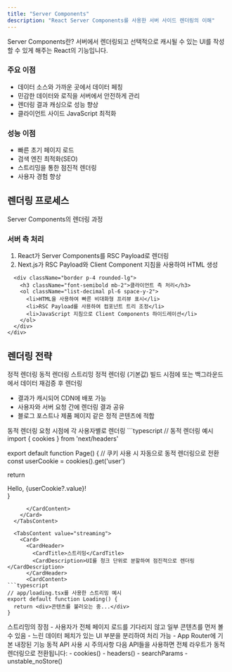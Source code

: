 ```yaml
---
title: "Server Components"
description: "React Server Components를 사용한 서버 사이드 렌더링의 이해"
---
```



<Card className="mb-6">
  <CardHeader>
    <CardTitle>Server Components란?</CardTitle>
    <CardDescription>
      서버에서 렌더링되고 선택적으로 캐시될 수 있는 UI를 작성할 수 있게 해주는 React의 기능입니다.
    </CardDescription>
  </CardHeader>
  <CardContent>
    <div className="grid grid-cols-1 md:grid-cols-2 gap-4">
      <div className="p-4 bg-muted rounded-lg">
        <h3 className="font-semibold mb-2">주요 이점</h3>
        <ul className="space-y-2 list-disc pl-4">
          <li>데이터 소스와 가까운 곳에서 데이터 페칭</li>
          <li>민감한 데이터와 로직을 서버에서 안전하게 관리</li>
          <li>렌더링 결과 캐싱으로 성능 향상</li>
          <li>클라이언트 사이드 JavaScript 최적화</li>
        </ul>
      </div>
      <div className="p-4 bg-muted rounded-lg">
        <h3 className="font-semibold mb-2">성능 이점</h3>
        <ul className="space-y-2 list-disc pl-4">
          <li>빠른 초기 페이지 로드</li>
          <li>검색 엔진 최적화(SEO)</li>
          <li>스트리밍을 통한 점진적 렌더링</li>
          <li>사용자 경험 향상</li>
        </ul>
      </div>
    </div>
  </CardContent>
</Card>

## 렌더링 프로세스

<Card className="mb-6">
  <CardHeader>
    <CardTitle>Server Components의 렌더링 과정</CardTitle>
  </CardHeader>
  <CardContent>
    <div className="space-y-6">
      <div className="border p-4 rounded-lg">
        <h3 className="font-semibold mb-2">서버 측 처리</h3>
        <ol className="list-decimal pl-6 space-y-2">
          <li>React가 Server Components를 RSC Payload로 렌더링</li>
          <li>Next.js가 RSC Payload와 Client Component 지침을 사용하여 HTML 생성</li>
        </ol>
      </div>
      
      <div className="border p-4 rounded-lg">
        <h3 className="font-semibold mb-2">클라이언트 측 처리</h3>
        <ol className="list-decimal pl-6 space-y-2">
          <li>HTML을 사용하여 빠른 비대화형 프리뷰 표시</li>
          <li>RSC Payload를 사용하여 컴포넌트 트리 조정</li>
          <li>JavaScript 지침으로 Client Components 하이드레이션</li>
        </ol>
      </div>
    </div>
  </CardContent>
</Card>

## 렌더링 전략

<Tabs defaultValue="static" className="w-full">
  <TabsList>
    <TabsTrigger value="static">정적 렌더링</TabsTrigger>
    <TabsTrigger value="dynamic">동적 렌더링</TabsTrigger>
    <TabsTrigger value="streaming">스트리밍</TabsTrigger>
  </TabsList>

  <TabsContent value="static">
    <Card>
      <CardHeader>
        <CardTitle>정적 렌더링 (기본값)</CardTitle>
        <CardDescription>빌드 시점에 또는 백그라운드에서 데이터 재검증 후 렌더링</CardDescription>
      </CardHeader>
      <CardContent>
        <ul className="space-y-2 list-disc pl-4">
          <li>결과가 캐시되어 CDN에 배포 가능</li>
          <li>사용자와 서버 요청 간에 렌더링 결과 공유</li>
          <li>블로그 포스트나 제품 페이지 같은 정적 콘텐츠에 적합</li>
        </ul>
      </CardContent>
    </Card>
  </TabsContent>

  <TabsContent value="dynamic">
    <Card>
      <CardHeader>
        <CardTitle>동적 렌더링</CardTitle>
        <CardDescription>요청 시점에 각 사용자별로 렌더링</CardDescription>
      </CardHeader>
      <CardContent>
```typescript
// 동적 렌더링 예시
import { cookies } from 'next/headers'

export default function Page() {
  // 쿠키 사용 시 자동으로 동적 렌더링으로 전환
  const userCookie = cookies().get('user')
  
  return <div>Hello, {userCookie?.value}!</div>
}
```
      </CardContent>
    </Card>
  </TabsContent>

  <TabsContent value="streaming">
    <Card>
      <CardHeader>
        <CardTitle>스트리밍</CardTitle>
        <CardDescription>UI를 청크 단위로 분할하여 점진적으로 렌더링</CardDescription>
      </CardHeader>
      <CardContent>
```typescript
// app/loading.tsx를 사용한 스트리밍 예시
export default function Loading() {
  return <div>콘텐츠를 불러오는 중...</div>
}
```

<Alert className="mt-4">
  <AlertTitle>스트리밍의 장점</AlertTitle>
  <AlertDescription>
    - 사용자가 전체 페이지 로드를 기다리지 않고 일부 콘텐츠를 먼저 볼 수 있음
    - 느린 데이터 페치가 있는 UI 부분을 분리하여 처리 가능
    - App Router에 기본 내장된 기능
  </AlertDescription>
</Alert>
      </CardContent>
    </Card>
  </TabsContent>
</Tabs>

<Alert className="mt-6" variant="destructive">
  <AlertTitle>동적 API 사용 시 주의사항</AlertTitle>
  <AlertDescription>
    다음 API들을 사용하면 전체 라우트가 동적 렌더링으로 전환됩니다:
    - cookies()
    - headers()
    - searchParams
    - unstable_noStore()
  </AlertDescription>
</Alert>